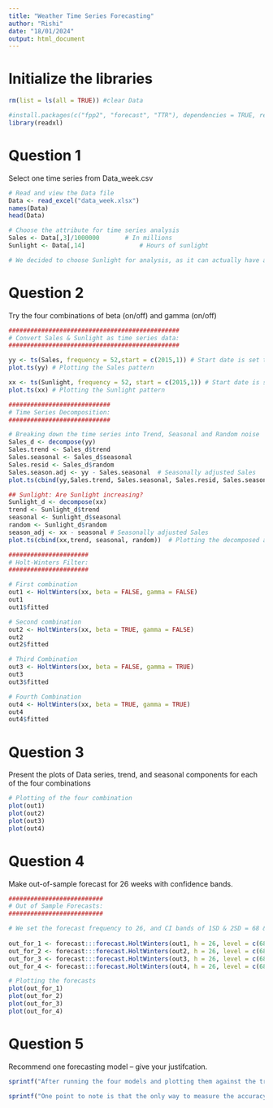 ```yaml
---
title: "Weather Time Series Forecasting"
author: "Rishi"
date: "18/01/2024"
output: html_document
---
```


# Initialize the libraries

```r

rm(list = ls(all = TRUE)) #clear Data

#install.packages(c("fpp2", "forecast", "TTR"), dependencies = TRUE, repos = "https://cloud.r-project.org")
library(readxl)

```

# Question 1

Select one time series from Data_week.csv

```r

# Read and view the Data file
Data <- read_excel("data_week.xlsx")
names(Data)
head(Data)

# Choose the attribute for time series analysis
Sales <- Data[,3]/1000000		# In millions
Sunlight <- Data[,14]				# Hours of sunlight

# We decided to choose Sunlight for analysis, as it can actually have an real impact on the temperature in day, hence impacting sales.

```

# Question 2

Try the four combinations of beta (on/off) and gamma (on/off)

```r

###############################################
# Convert Sales & Sunlight as time series data:
###############################################

yy <- ts(Sales, frequency = 52,start = c(2015,1)) # Start date is set to 1st week of 2015, and feq of 52 weeks in a year
plot.ts(yy) # Plotting the Sales pattern

xx <- ts(Sunlight, frequency = 52, start = c(2015,1)) # Start date is set to 1st week of 2015, and feq of 52 weeks in a year
plot.ts(xx) # Plotting the Sunlight pattern

############################
# Time Series Decomposition:
############################

# Breaking down the time series into Trend, Seasonal and Random noise
Sales_d <- decompose(yy) 
Sales.trend <- Sales_d$trend
Sales.seasonal <- Sales_d$seasonal
Sales.resid <- Sales_d$random
Sales.season.adj <- yy - Sales.seasonal	 # Seasonally adjusted Sales
plot.ts(cbind(yy,Sales.trend, Sales.seasonal, Sales.resid, Sales.season.adj))  # Plotting the decomposed and adjusted components of sales

## Sunlight: Are Sunlight increasing?
Sunlight_d <- decompose(xx) 
trend <- Sunlight_d$trend
seasonal <- Sunlight_d$seasonal
random <- Sunlight_d$random
season_adj <- xx - seasonal # Seasonally adjusted Sales
plot.ts(cbind(xx,trend, seasonal, random))  # Plotting the decomposed and adjusted components of sunlight

######################
# Holt-Winters Filter:
######################

# First combination 
out1 <- HoltWinters(xx, beta = FALSE, gamma = FALSE)
out1					
out1$fitted

# Second combination
out2 <- HoltWinters(xx, beta = TRUE, gamma = FALSE)
out2
out2$fitted

# Third Combination
out3 <- HoltWinters(xx, beta = FALSE, gamma = TRUE)
out3
out3$fitted

# Fourth Combination
out4 <- HoltWinters(xx, beta = TRUE, gamma = TRUE)
out4
out4$fitted

```

# Question 3

Present the plots of Data series, trend, and seasonal components for each of the four combinations

```r

# Plotting of the four combination
plot(out1)
plot(out2)
plot(out3)
plot(out4)

```

# Question 4

Make out-of-sample forecast for 26 weeks with confidence bands.

```r

##########################
# Out of Sample Forecasts:
##########################

# We set the forecast frequency to 26, and CI bands of 1SD & 2SD = 68 & 95
	
out_for_1 <- forecast:::forecast.HoltWinters(out1, h = 26, level = c(68, 95))	 
out_for_2 <- forecast:::forecast.HoltWinters(out2, h = 26, level = c(68, 95))
out_for_3 <- forecast:::forecast.HoltWinters(out3, h = 26, level = c(68, 95))	
out_for_4 <- forecast:::forecast.HoltWinters(out4, h = 26, level = c(68, 95))	

# Plotting the forecasts
plot(out_for_1)
plot(out_for_2)
plot(out_for_3)
plot(out_for_4)

```

# Question 5

Recommend one forecasting model -- give your justifcation.

```r

sprintf("After running the four models and plotting them against the true values, based on our analysis, we recommend the most suitable model with the Beta FALSE and Gamma TRUE combination for forecasting sunlight hours. This recommendation considers the model's ability to capture the data's seasonality, and we find that this is more accurate for the forecasts.")#  

sprintf("One point to note is that the only way to measure the accuracy of a model is by seeing tomorrow’s data and comparing it with the forecast, and the difference corresponds to the error, which helps in better prediction for the next day. Since this is not possible at this point, we can just conclude based on the CI bandwidths, for which our third model seems to be the best fit")

```

